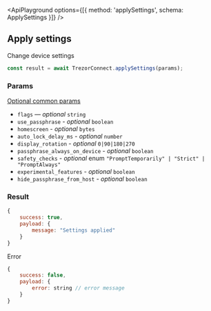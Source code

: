 
<ApiPlayground options={[{ method: 'applySettings', schema: ApplySettings }]} />

## Apply settings

Change device settings

```javascript
const result = await TrezorConnect.applySettings(params);
```

### Params

[Optional common params](commonParams.md)

-   `flags` — _optional_ `string`
-   `use_passphrase` - _optional_ `boolean`
-   `homescreen` - _optional_ `bytes`
-   `auto_lock_delay_ms` - _optional_ `number`
-   `display_rotation` - _optional_ `0|90|180|270`
-   `passphrase_always_on_device` - _optional_ `boolean`
-   `safety_checks` - _optional_ enum `"PromptTemporarily" | "Strict" | "PromptAlways"`
-   `experimental_features` - _optional_ `boolean`
-   `hide_passphrase_from_host` - _optional_ `boolean`

### Result

```javascript
{
    success: true,
    payload: {
        message: "Settings applied"
    }
}

```

Error

```javascript
{
    success: false,
    payload: {
        error: string // error message
    }
}
```
